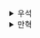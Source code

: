 <details>
  <summary>우석</summary>
  [데이터 지향 프로그래밍 - 7장 기본 데이터 유효성 확인](https://egg528.tistory.com/8)
</details><details>
  <summary>만혁</summary>
  ## 기본 데이터 유효성 확인


DOP 를 적용할때 범용 자료구조로 표현될 때 유효성을 확인하는 방법을 설명한다.


DOP 에서는 데이터는 데이터대로 존재하고 데이터 스키마는 또 그 자체로 존재하게 된다.


```js
// 스키마 예시
const searchBooksRequestSchema = {
  "type": "object",
  "properties": {
    "title": {
      "type": "string"
    },
    "fields": {
      "type": "array",
      "items": {
        "enum": [
          "publishers",
          "number_of_pages",
          "weight",
          "physical—format",
          "subjects",
          "publish_date",
          "physical_dimensions"
        ]
      }
    },
    "required": [
      "title",
      "fields"
    ]
  }
}
```

JSON 스키마 문법은 클래스를 선언하는 문법에 비해 장황하다

하지만 각 언어마다 스키마 유효성을 확인하는 도구들이 존재한다.



시스템 경계의 데이터가 유효하다면, 시스템 내부의 데이터 유효성은 심각한 문제가 아니다.

JSON 스키마를 정의하는것은 과거 ts 가 나오기전 js 로 타입을 명시하기 위한 노력과 닮은거 같다
</details>